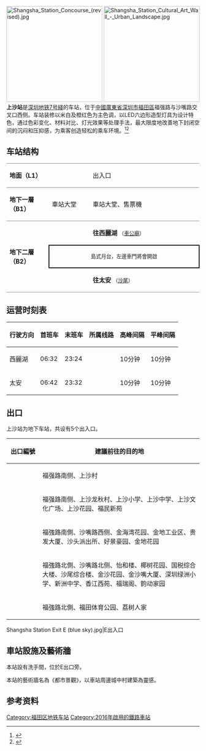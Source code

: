 {{noteTA
|G1=Transport
}}
{{Infobox station
|name = 上沙
|eng_name = Shangsha
|livery = #F6AC18
|namecolour = black
|linecolour = {{深圳地铁色彩|7}}
|image = Shangsha Station Platform (revised).jpg
|country = {{CHN}}
|borough = [[廣東省|廣東省]][[深圳市|深圳市]][[福田區|福田區]]
|address = 福强路与沙嘴路交叉口西侧
|coordinates =
|map =
|colour = {{colorbox|#F6AC18}} 橙红色<br/>{{colorbox|white}} 米白色
|line = {{深圳地鐵|7|sl}}
|hours =
|opened = {{深圳地鐵|7|s}}：2016年10月28日
|services = {{Adjacent stations|system=Shenzhen Metro |line1=7|left1=車公廟|right1=沙尾}}|
|structure = 地下車站
|platformtype = [[島式月台|島式月台]]
|platform = 2
|exits = 5
|route_map ={{Routemap|inline=yes|legend=no|map=
utSTRf!~MFADEg\utSTRg!~MFADEg~~{{rmri|u}}[[車公廟站_(深圳)|車公廟]]
utSTR+BSl\utSTR+BSr!~num1r
utSTR+BSl!~num2l\utSTR+BSr~~'''B2'''
utSTRf!~MFADEf\utSTRg!~MFADEf~~{{rmri|d}}[[沙尾站|沙尾]]
}}}}
[[File:Shangsha_Station_Concourse_(revised).jpg|250px]]
[[File:Shangsha_Station_Cultural_Art_Wall_-_Urban_Landscape.jpg|250px]]
'''上沙站'''是[[深圳地铁|深圳地铁]][[深圳地鐵7号綫|7号綫]]的车站，位于[[中華人民共和國|中國]][[廣東省|廣東省]][[深圳市|深圳市]][[福田區|福田區]]福强路与沙嘴路交叉口西侧。车站装修以米白及橙红色为主色调，以LED六边形造型灯具为设计特色，通过色彩变化、材料对比、灯光效果等处理手法，最大限度地改善地下封闭空间的沉闷和压抑感，为乘客创造轻松的乘车环境。<ref>{{Cite web |url=http://www.szmc.net/page/service/service.html?code=2103&site=0601 |title=地铁7号线站点介绍 |access-date=2016-10-30 |archive-url=https://web.archive.org/web/20170517200758/http://www.szmc.net/page/service/service.html?code=2103&site=0601 |archive-date=2017-05-17 |dead-url=yes }}</ref><ref>{{Cite web |url=http://www.sznews.com/news/content/2016-09/15/content_13862745_3.htm |title=7号线站点 深圳新闻网 |access-date=2016-10-30 |archive-url=https://web.archive.org/web/20161028153850/http://www.sznews.com/news/content/2016-09/15/content_13862745_3.htm |archive-date=2016-10-28 |dead-url=yes }}</ref>

== 车站结构 ==
{|cellspacing=0 cellpadding=3
|-
|style="border-top:solid 1px gray;border-bottom:solid 1px gray;" valign=top width=100|'''地面（L1）'''
|style="border-top:solid 1px gray;border-bottom:solid 1px gray;" valign=top width=100|
|style="border-top:solid 1px gray;border-bottom:solid 1px gray;" valign=top width=300|出入口
|-
|style="border-top:solid 1px gray;border-bottom:solid 1px gray;" valign=top width=100|'''地下一層（B1）'''
|style="border-top:solid 1px gray;border-bottom:solid 1px gray;" valign=top width=100|車站大堂
|style="border-top:solid 1px gray;border-bottom:solid 1px gray;" valign=top width=300|車站大堂、售票機
|-
|style="border-bottom:solid 1px gray;" rowspan=3 valign=top|'''地下二層（B2）'''
|style="border-bottom:solid 1px gray;"|{{深圳地铁站台|line=7|platform=1}}
|style="border-bottom:solid 1px gray;"|{{arrow|L}} '''{{深圳地鐵|7|c}}往西麗湖''' <small>（[[車公廟站_(深圳)|車公廟]]）</small>
|-
|style="border-right:solid 2px black;border-left:solid 2px black;border-top:solid 2px black;border-bottom:solid 2px black;" colspan=2|<center><small>島式月台，左邊車門將會開啟</small></center>
|-
|style="border-bottom:solid 1px gray;"|{{深圳地铁站台|line=7|platform=2}}
|style="border-bottom:solid 1px gray;"|'''{{深圳地鐵|7|c}}往太安''' {{arrow|R}} <small>（[[沙尾站|沙尾]]）</small>
|}

==运营时刻表==
{| class="wikitable"
|-
! 行驶方向 !! 首班车 !! 末班车 !! 所属线路 !! 高峰间隔 !! 平峰间隔
|-
|西麗湖 ||06:32	|| 23:24|| {{深圳地鐵|7|c}} || 10分钟 || 10分钟
|-
|太安 || 06:42 || 23:32|| {{深圳地鐵|7|c}} || 10分钟 || 10分钟
|}

==出口==
上沙站为地下车站，共设有5个出入口。
{| class="wikitable"
! style="width:70px" | 出口編號
! 建議前往的目的地
|-
| align="center" | {{港鐵出口|A}}||福强路南侧、上沙村
|-
| align="center" | {{港鐵出口|B}}||福强路南侧、上沙龙秋村、上沙小学、上沙中学、上沙文化广场、上沙花园、福民新苑
|-
| align="center" | {{港鐵出口|C}}||福強路南側、沙嘴路西侧、金海湾花园、金地工业区、贵发大厦、沙头派出所、好景豪园、金地花园
|-
| align="center" | {{港鐵出口|D|附=升}}||福強路北側、沙嘴路北侧、怡和楼、椰树花园、国税综合大楼、沙尾综合楼、金沙花园、金沙嘴大厦、深圳绿洲小学、新洲中学、香江西苑、福瑞阁、韵动家园
|-
| align="center" | {{港鐵出口|E|附=升}}||福強路北側、福田体育公园、荔树人家
|}	
<gallery>
Shangsha Station Exit E (blue sky).jpg|E出入口
</gallery>

== 車站設施及藝術牆 ==
本站設有洗手間，位於E出口旁。

本站的藝術牆名為《都市景觀》，以車站周邊城中村建築為靈感。

== 参考资料 ==
{{reflist}}
{{深圳地铁7号线车站}}
{{深圳地鐵車站列表}}
[[Category:福田区地铁车站|Category:福田区地铁车站]]
[[Category:2016年啟用的鐵路車站|Category:2016年啟用的鐵路車站]]